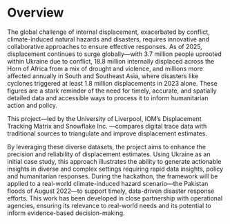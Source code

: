 # Overview {#sec-overview .unnumbered}

The global challenge of internal displacement, exacerbated by conflict, climate-induced natural hazards and disasters, requires innovative and collaborative approaches to ensure effective responses. As of 2025, displacement continues to surge globally—with 3.7 million people uprooted within Ukraine due to conflict, 18.8 million internally displaced across the Horn of Africa from a mix of drought and violence, and millions more affected annually in South and Southeast Asia, where disasters like cyclones triggered at least 1.8 million displacements in 2023 alone. These figures are a stark reminder of the need for timely, accurate, and spatially detailed data and accessible ways to process it to inform humanitarian action and policy.

This project—led by the University of Liverpool, IOM’s Displacement Tracking Matrix and Snowflake Inc. —compares digital trace data with traditional sources to triangulate and improve displacement estimates.

By leveraging these diverse datasets, the project aims to enhance the precision and reliability of displacement estimates. Using Ukraine as an initial case study, this approach illustrates the ability to generate actionable insights in diverse and complex settings requiring rapid data insights, policy and humanitarian responses. During the hackathon, the framework will be applied to a real-world climate-induced hazard scenario—the Pakistan floods of August 2022—to support timely, data-driven disaster response efforts. This work has been developed in close partnership with operational agencies, ensuring its relevance to real-world needs and its potential to inform evidence-based decision-making.
